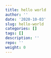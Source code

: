 ```yaml
---
title: hello world
author: ''
date: '2020-10-03'
slug: hello-world
categories: []
tags: []
description: ''
repo: ''
weight: 0
---
```

